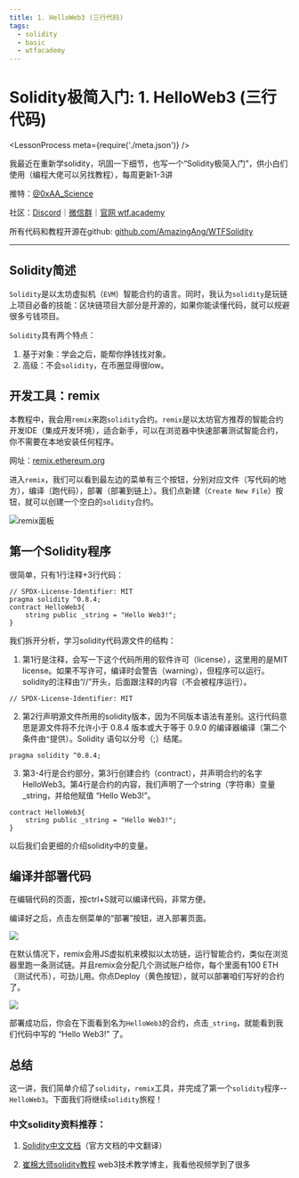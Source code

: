 ```yaml
---
title: 1. HelloWeb3 (三行代码)
tags:
  - solidity
  - basic
  - wtfacademy
---
```


# Solidity极简入门: 1. HelloWeb3 (三行代码)

<LessonProcess meta={require('./meta.json')} />

我最近在重新学solidity，巩固一下细节，也写一个“Solidity极简入门”，供小白们使用（编程大佬可以另找教程），每周更新1-3讲

推特：[@0xAA_Science](https://twitter.com/0xAA_Science)

社区：[Discord](https://discord.wtf.academy)｜[微信群](https://docs.google.com/forms/d/e/1FAIpQLSe4KGT8Sh6sJ7hedQRuIYirOoZK_85miz3dw7vA1-YjodgJ-A/viewform?usp=sf_link)｜[官网 wtf.academy](https://wtf.academy)

所有代码和教程开源在github: [github.com/AmazingAng/WTFSolidity](https://github.com/AmazingAng/WTFSolidity)

-----

## Solidity简述
`Solidity`是以太坊虚拟机（`EVM`）智能合约的语言。同时，我认为`solidity`是玩链上项目必备的技能：区块链项目大部分是开源的，如果你能读懂代码，就可以规避很多亏钱项目。

`Solidity`具有两个特点：

1. 基于对象：学会之后，能帮你挣钱找对象。
2. 高级：不会`solidity`，在币圈显得很low。

## 开发工具：remix
本教程中，我会用`remix`来跑`solidity`合约。`remix`是以太坊官方推荐的智能合约开发IDE（集成开发环境），适合新手，可以在浏览器中快速部署测试智能合约，你不需要在本地安装任何程序。

网址：[remix.ethereum.org](https://remix.ethereum.org)

进入`remix`，我们可以看到最左边的菜单有三个按钮，分别对应文件（写代码的地方），编译（跑代码），部署（部署到链上）。我们点新建（`Create New File`）按钮，就可以创建一个空白的`solidity`合约。

![remix面板](./img/1-1.png)

## 第一个Solidity程序
很简单，只有1行注释+3行代码：
```solidity
// SPDX-License-Identifier: MIT
pragma solidity ^0.8.4;
contract HelloWeb3{
    string public _string = "Hello Web3!";
}
```
我们拆开分析，学习solidity代码源文件的结构：
1. 第1行是注释，会写一下这个代码所用的软件许可（license），这里用的是MIT license。如果不写许可，编译时会警告（warning），但程序可以运行。solidity的注释由“//”开头，后面跟注释的内容（不会被程序运行）。
```solidity
// SPDX-License-Identifier: MIT
```
2. 第2行声明源文件所用的solidity版本，因为不同版本语法有差别。这行代码意思是源文件将不允许小于 0.8.4 版本或大于等于 0.9.0 的编译器编译（第二个条件由`^`提供）。Solidity 语句以分号（;）结尾。
```solidity
pragma solidity ^0.8.4;
```
    
3. 第3-4行是合约部分，第3行创建合约（contract），并声明合约的名字 HelloWeb3。第4行是合约的内容，我们声明了一个string（字符串）变量_string，并给他赋值 “Hello Web3!”。
```solidity
contract HelloWeb3{
    string public _string = "Hello Web3!";
}
```
以后我们会更细的介绍solidity中的变量。

## 编译并部署代码
在编辑代码的页面，按ctrl+S就可以编译代码，非常方便。

编译好之后，点击左侧菜单的“部署”按钮，进入部署页面。

![](./img/1-2.png)

在默认情况下，remix会用JS虚拟机来模拟以太坊链，运行智能合约，类似在浏览器里跑一条测试链。并且remix会分配几个测试账户给你，每个里面有100 ETH（测试代币），可劲儿用。你点Deploy（黄色按钮），就可以部署咱们写好的合约了。

![](./img/1-3.png)

部署成功后，你会在下面看到名为`HelloWeb3`的合约，点击`_string`，就能看到我们代码中写的 “Hello Web3!” 了。

## 总结
这一讲，我们简单介绍了`solidity`，`remix`工具，并完成了第一个`solidity`程序--`HelloWeb3`。下面我们将继续`solidity`旅程！

### 中文solidity资料推荐：
1. [Solidity中文文档](https://solidity-cn.readthedocs.io/zh/develop/introduction-to-smart-contracts.html)（官方文档的中文翻译）

2. [崔棉大师solidity教程](https://space.bilibili.com/286084162) web3技术教学博主，我看他视频学到了很多 

